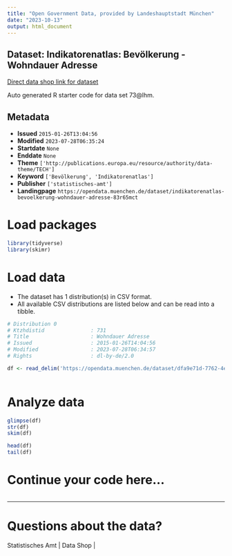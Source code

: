 ```yaml
---
title: "Open Government Data, provided by Landeshauptstadt München"
date: "2023-10-13"
output: html_document
---
```


## Dataset: Indikatorenatlas: Bevölkerung - Wohndauer Adresse

[Direct data shop link for dataset](https://opendata.muenchen.de/dataset/indikatorenatlas-bevoelkerung-wohndauer-adresse-83r65mct)

Auto generated R starter code for data set 73@lhm.

## Metadata

- **Issued** `2015-01-26T13:04:56`
- **Modified** `2023-07-28T06:35:24`
- **Startdate** `None`
- **Enddate** `None`
- **Theme** `['http://publications.europa.eu/resource/authority/data-theme/TECH']`
- **Keyword** `['Bevölkerung', 'Indikatorenatlas']`
- **Publisher** `['statistisches-amt']`
- **Landingpage** `https://opendata.muenchen.de/dataset/indikatorenatlas-bevoelkerung-wohndauer-adresse-83r65mct`


# Load packages

```r

library(tidyverse)
library(skimr)

```

# Load data

-   The dataset has 1 distribution(s) in CSV format.
-   All available CSV distributions are listed below and can be read into a tibble.

```r

# Distribution 0
# Ktzhdistid               : 731
# Title                    : Wohndauer Adresse
# Issued                   : 2015-01-26T14:04:56
# Modified                 : 2023-07-28T06:34:57
# Rights                   : dl-by-de/2.0

df <- read_delim('https://opendata.muenchen.de/dataset/dfa9e71d-7762-4edf-9ca5-189855affd3c/resource/0ae188ae-de93-4b6a-9ce5-fa8066ddc143/download/indikat_bevoelkerung_wohndauer_adresse_240723.csv')



```

# Analyze data

```r

glimpse(df)
str(df)
skim(df)

head(df)
tail(df)

```

# Continue your code here...

```r

```

------------------------------------------------------------------------

# Questions about the data?

Statistisches Amt | Data Shop | 
